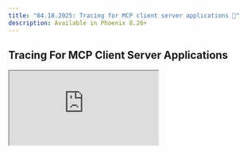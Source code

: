 ```yaml
---
title: "04.18.2025: Tracing for MCP client server applications 🔌"
description: Available in Phoenix 8.26+
---
```


<Update label="04.18.2025">

## Tracing For MCP Client Server Applications

<Frame>
  <iframe 
    src="https://cdn.iframe.ly/Yqc5Yah" 
    width={1000} 
    height={400}
    allowFullScreen
  />
</Frame>

We're excited to announce a powerful capability in the [**OpenInference**](https://github.com/Arize-ai/openinference) OSS library **`openinference-instrumentation-mcp` —** seamless OTEL context propagation for MCP clients and servers.

### **What's New?**

This release introduces automatic distributed tracing for **Anthropic's Model Context Protocol (MCP)**. Using OpenTelemetry, you can now:

* **Propagate context** across MCP client-server boundaries
* Generate **end-to-end traces** of your AI system across services and languages
* Gain full visibility into how models access and use external context

The `openinference-instrumentation-mcp` package handles this for you by:

* Creating spans for MCP client operations
* Injecting trace context into MCP requests
* Extracting and continuing the trace context on the server
* Associating the context with OTEL spans on the server side

### **Set up**

1. Instrument both MCP client and server with OpenTelemetry.
2. Add the `openinference-instrumentation-mcp` package.
3. Spans will propagate across services, appearing as a **single connected trace** in Phoenix.

<Card title="phoenix/tutorials/mcp/tracing_between_mcp_client_and_server at main · Arize-ai/phoenix" icon="github" href="https://github.com/Arize-ai/phoenix/tree/main/tutorials/mcp/tracing_between_mcp_client_and_server" horizontal>
  GitHub
</Card>

### **Walkthrough Video**

<Frame>
  <iframe 
    src="https://www.youtube.com/embed/dhK2pWQdGjk" 
    width={1000} 
    height={400}
    allowFullScreen
  />
</Frame>

### **Acknowledgments**

Big thanks to Adrian Cole and Anuraag Agrawal for their contributions to this feature.

</Update>